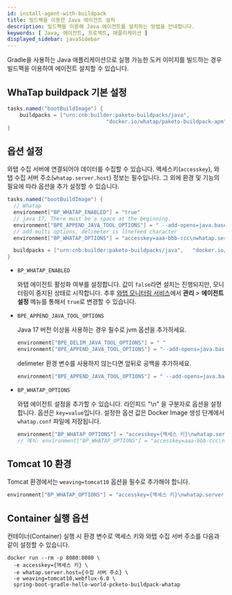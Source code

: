 ```yaml
---
id: install-agent-with-buildpack
title: 빌드팩을 이용한 Java 에이전트 설치 
description: 빌드팩을 이용해 Java 에이전트를 설치하는 방법을 안내합니다.
keywords: [ Java, 에이전트, 프로젝트, 애플리케이션 ]
displayed_sidebar: javaSidebar
---
```


Gradle을 사용하는 Java 애플리케이션으로 실행 가능한 도커 이미지를 빌드하는 경우 빌드팩을 이용하여 에이전트 설치할 수 있습니다. 

## WhaTap buildpack 기본 설정

```java title='build.gradle'
tasks.named("bootBuildImage") {
	buildpacks = ["urn:cnb:builder:paketo-buildpacks/java",	
								"docker.io/whatap/paketo-buildpack-apm"]
}
```

## 옵션 설정

와탭 수집 서버에 연결되어야 데이터를 수집할 수 있습니다. 액세스키(`accesskey`), 와탭 수집 서버 주소(`whatap.server.host`) 정보는 필수입니다. 그 외에 환경 및 기능의 필요에 따라 옵션을 추가 설정할 수 있습니다.

```java title='build.gradle'
tasks.named("bootBuildImage") {
  // Whatap 
  environment["BP_WHATAP_ENABLED"] = "true"
  // java 17, There must be a space at the beginning.
  environment["BPE_APPEND_JAVA_TOOL_OPTIONS"] = " --add-opens=java.base/java.lang=ALL-UNNAMED "
  // add multi options, delimeter is linefeed character
  environment["BP_WHATAP_OPTIONS"] = "accesskey=aaa-bbb-ccc\nwhatap.server.host=1.1.1.1/2.2.2.2"

  buildpacks = ["urn:cnb:builder:paketo-buildpacks/java",	"docker.io/whatap/paketo-buildpack-apm"]
}
```

* `BP_WHATAP_ENABLED`

  와탭 에이전트 활성화 여부를 설정합니다. 값이 `false`라면 설치는 진행되지만, 모니터링이 중지된 상태로 시작합니다. 추후 [와탭 모니터링 서비스](https://service.whatap.io)에서 **관리** > **에이전트 설정** 메뉴를 통해서 `true`로 변경할 수 있습니다.

* `BPE_APPEND_JAVA_TOOL_OPTIONS`

  Java 17 버전 이상을 사용하는 경우 필수로 jvm 옵션을 추가하세요.

  ```java
  environment["BPE_DELIM_JAVA_TOOL_OPTIONS"] = " "
  environment["BPE_APPEND_JAVA_TOOL_OPTIONS"] = "--add-opens=java.base/java.lang=ALL-UNNAMED"
  ```

  delimeter 환경 변수를 사용하지 않는다면 앞뒤로 공백을 추가하세요.

  ```java
  environment["BPE_APPEND_JAVA_TOOL_OPTIONS"] = " --add-opens=java.base/java.lang=ALL-UNNAMED "
  ```

* `BP_WHATAP_OPTIONS`

  와탭 에이전트 설정을 추가할 수 있습니다. 라인피드 "\n" 을 구분자로 옵션을 설정합니다. 옵션은 `key=value`입니다. 설정한 옵션 값은 Docker Image 생성 단계에서 `whatap.conf` 파일에 저장됩니다. 

  ```java
  environment["BP_WHATAP_OPTIONS"] = "accesskey={액세스 키}\nwhatap.server.host={수집 서버 주소}"
  // 예시: environment["BP_WHATAP_OPTIONS"] = "accesskey=aaa-bbb-ccc\nwhatap.server.host=1.1.1.1/2.2.2.2"
  ```

## Tomcat 10 환경

Tomcat 환경에서는 `weaving=tomcat10` 옵션을 필수로 추가해야 합니다.

```java
environment["BP_WHATAP_OPTIONS"] = "accesskey={액세스 키}\nwhatap.server.host={수집 서버 주소}\nweaving=tomcat10"
```

## Container 실행 옵션

컨테이너(Container) 실행 시 환경 변수로 액세스 키와 와탭 수집 서버 주소를 다음과 같이 설정할 수 있습니다.

```docker
docker run --rm -p 8080:8080 \
  -e accesskey={액세스 키} \
  -e whatap.server.host={수집 서버 주소} \
  -e weaving=tomcat10,webflux-6.0 \
  spring-boot-gradle-hello-world-pcketo-buildpack-whatap
```